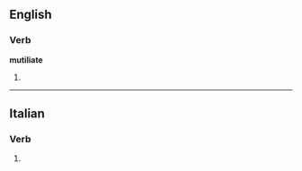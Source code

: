 ==English==

===Verb===
'''mutiliate'''

# {{misspelling of|mutilate}}

----

==Italian==

===Verb===
{{infl|it|verb form}}

# {{form of|[[second-person|Second-person]] [[plural]] [[present subjunctive]]|[[mutilare#Italian|mutilare]]|lang=Italian}}